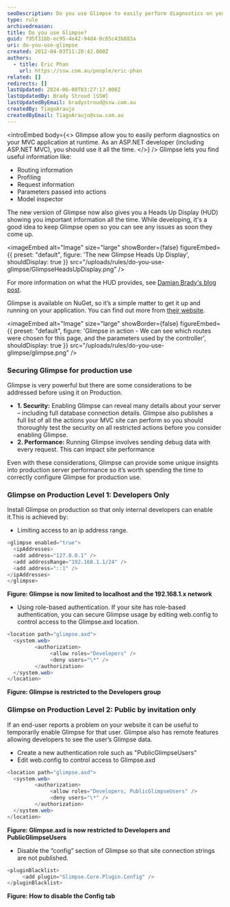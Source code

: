 ```yaml
---
seoDescription: Do you use Glimpse to easily perform diagnostics on your MVC application at runtime and gain valuable insights into routing information, profiling, request details, and more?
type: rule
archivedreason:
title: Do you use Glimpse?
guid: f95f31bb-ec95-4e42-94d4-0c05c43b883a
uri: do-you-use-glimpse
created: 2012-04-03T11:20:42.000Z
authors:
  - title: Eric Phan
    url: https://ssw.com.au/people/eric-phan
related: []
redirects: []
lastUpdated: 2024-06-08T03:27:17.000Z
lastUpdatedBy: Brady Stroud [SSW]
lastUpdatedByEmail: bradystroud@ssw.com.au
createdBy: TiagoAraujo
createdByEmail: TiagoAraujo@ssw.com.au
---
```


<introEmbed
  body={<>
Glimpse allow you to easily perform diagnostics on your MVC application at runtime.
As an ASP.NET developer (including ASP.NET MVC), you should use it all the time.
  </>}
/>
Glimpse lets you find useful information like:

- Routing information
- Profiling
- Request information
- Parameters passed into actions
- Model inspector

The new version of Glimpse now also gives you a Heads Up Display (HUD) showing you important information all the time. While developing, it's a good idea to keep Glimpse open so you can see any issues as soon they come up.


<imageEmbed
  alt="Image"
  size="large"
  showBorder={false}
  figureEmbed={{
    preset: "default",
    figure: 'The new Glimpse Heads Up Display',
    shouldDisplay: true
  }}
  src="/uploads/rules/do-you-use-glimpse/GlimpseHeadsUpDisplay.png"
/>

For more information on what the HUD provides, see [Damian Brady's blog post](http://blog.damianbrady.com.au/2013/06/12/glimpse-heads-up-display-released).

Glimpse is available on NuGet, so it’s a simple matter to get it up and running on your application. You can find out more from [their website](https://github.com/glimpse/glimpse).


<imageEmbed
  alt="Image"
  size="large"
  showBorder={false}
  figureEmbed={{
    preset: "default",
    figure: 'Glimpse in action - We can see which routes were chosen for this page, and the parameters used by the controller',
    shouldDisplay: true
  }}
  src="/uploads/rules/do-you-use-glimpse/glimpse.png"
/>

### Securing Glimpse for production use

Glimpse is very powerful but there are some considerations to be addressed before using it on Production.

- **1. Security:** Enabling Glimpse can reveal many details about your server – including full database connection details. Glimpse also publishes a full list of all the actions your MVC site can perform so you should thoroughly test the security on all restricted actions before you consider enabling Glimpse.
- **2. Performance:** Running Glimpse involves sending debug data with every request. This can impact site performance

Even with these considerations, Glimpse can provide some unique insights into production server performance so it’s worth spending the time to correctly configure Glimpse for production use.

### Glimpse on Production Level 1: Developers Only

Install Glimpse on production so that only internal developers can enable it.This is achieved by:

- Limiting access to an ip address range.

```cs
<glimpse enabled="true">
  <ipAddresses>
  <add address="127.0.0.1" />
  <add addressRange="192.168.1.1/24" />
  <add address="::1" />
</ipAddresses>
</glimpse>
```

**Figure: Glimpse is now limited to localhost and the 192.168.1.x network**

- Using role-based authentication.
  If your site has role-based authentication, you can secure Glimpse usage by editing web.config to control access to the Glimpse.axd location.

```cs
<location path="glimpse.axd">
  <system.web>
         <authorization>
              <allow roles="Developers" />
              <deny users="\*" />
         </authorization>
  </system.web>
</location>
```

**Figure: Glimpse is restricted to the Developers group**

### Glimpse on Production Level 2: Public by invitation only

If an end-user reports a problem on your website it can be useful to temporarily enable Glimpse for that user. Glimpse also has remote features allowing developers to see the user’s Glimpse data.

- Create a new authentication role such as "PublicGlimpseUsers"
- Edit web.config to control access to Glimpse.axd

```cs
<location path="glimpse.axd">
  <system.web>
         <authorization>
              <allow roles="Developers, PublicGlimpseUsers" />
              <deny users="\*" />
         </authorization>
  </system.web>
</location>
```

**Figure: Glimpse.axd is now restricted to Developers and PublicGlimpseUsers**

- Disable the “config” section of Glimpse so that site connection strings are not published.

```cs
<pluginBlacklist>
     <add plugin="Glimpse.Core.Plugin.Config" />
</pluginBlacklist>
```

**Figure: How to disable the Config tab**
